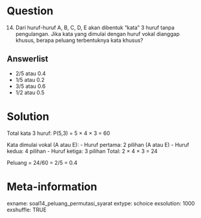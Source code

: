 Question
========
(14) Dari huruf-huruf A, B, C, D, E akan dibentuk "kata" 3 huruf tanpa pengulangan. Jika kata yang dimulai dengan huruf vokal dianggap khusus, berapa peluang terbentuknya kata khusus?

Answerlist
----------
* 2/5 atau 0.4
* 1/5 atau 0.2
* 3/5 atau 0.6
* 1/2 atau 0.5

Solution
========
Total kata 3 huruf: P(5,3) = 5 × 4 × 3 = 60

Kata dimulai vokal (A atau E):
- Huruf pertama: 2 pilihan (A atau E)
- Huruf kedua: 4 pilihan
- Huruf ketiga: 3 pilihan
Total: 2 × 4 × 3 = 24

Peluang = 24/60 = 2/5 = 0.4

Meta-information
================
exname: soal14_peluang_permutasi_syarat
extype: schoice
exsolution: 1000
exshuffle: TRUE
